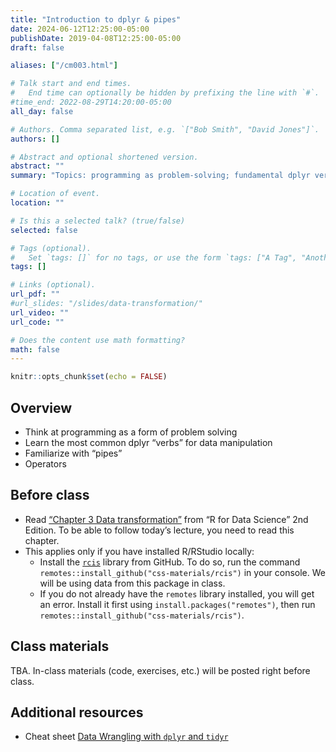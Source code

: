 ```yaml
---
title: "Introduction to dplyr & pipes"
date: 2024-06-12T12:25:00-05:00
publishDate: 2019-04-08T12:25:00-05:00
draft: false

aliases: ["/cm003.html"]

# Talk start and end times.
#   End time can optionally be hidden by prefixing the line with `#`.
#time_end: 2022-08-29T14:20:00-05:00
all_day: false

# Authors. Comma separated list, e.g. `["Bob Smith", "David Jones"]`.
authors: []

# Abstract and optional shortened version.
abstract: ""
summary: "Topics: programming as problem-solving; fundamental dplyr verbs for data manipulation; operators; pipes."

# Location of event.
location: ""

# Is this a selected talk? (true/false)
selected: false

# Tags (optional).
#   Set `tags: []` for no tags, or use the form `tags: ["A Tag", "Another Tag"]` for one or more tags.
tags: []

# Links (optional).
url_pdf: ""
#url_slides: "/slides/data-transformation/"
url_video: ""
url_code: ""

# Does the content use math formatting?
math: false
---
```


```r
knitr::opts_chunk$set(echo = FALSE)
```

## Overview

* Think at programming as a form of problem solving
* Learn the most common dplyr "verbs" for data manipulation
* Familiarize with "pipes"
* Operators


## Before class

* Read ["Chapter 3 Data transformation"](https://r4ds.hadley.nz/data-transform) from "R for Data Science" 2nd Edition. To be able to follow today's lecture, you need to read this chapter. 
* This applies only if you have installed R/RStudio locally: 
    * Install the [`rcis`](https://github.com/css-materials/rcis) library from GitHub. To do so, run the command `remotes::install_github("css-materials/rcis")` in your console. We will be using data from this package in class.
    * If you do not already have the `remotes` library installed, you will get an error. Install it first using `install.packages("remotes")`, then run `remotes::install_github("css-materials/rcis")`.
    

## Class materials

TBA. In-class materials (code, exercises, etc.) will be posted right before class.

<!--
* Run the code below in your console to download today’s materials: `usethis::use_course("css-materials/data-transformation")`
-->


## Additional resources

* Cheat sheet [Data Wrangling with `dplyr` and `tidyr`](https://www.rstudio.com/wp-content/uploads/2015/02/data-wrangling-cheatsheet.pdf)


<!--
* [Computer programming as a form of problem solving](/notes/problem-solving/)
* [`dplyr` in brief](/notes/dplyr/)
* [Practice transforming college education data](/notes/transform-college/)
* [Pipes in R](/notes/pipes/) taken from "Functions" lecture of Oct 25
* Complete your peer evaluations for homework 01. Review the following:
    * [General Homework Rubric](/faq/homework-evaluations/)
    * [Performing peer review](/faq/peer-evaluations/)
    * To find which peers you will evaluate:
        * Navigate to the [course organization page on GitHub](https://github.coecis.cornell.edu/cis-fa22)
        * Find the `hw01` repos you can see that are not your own repo
        * Open the repos and find the pull request. You can then initiate a [code review](https://github.com/features/code-review) to leave detailed feedback.
-->